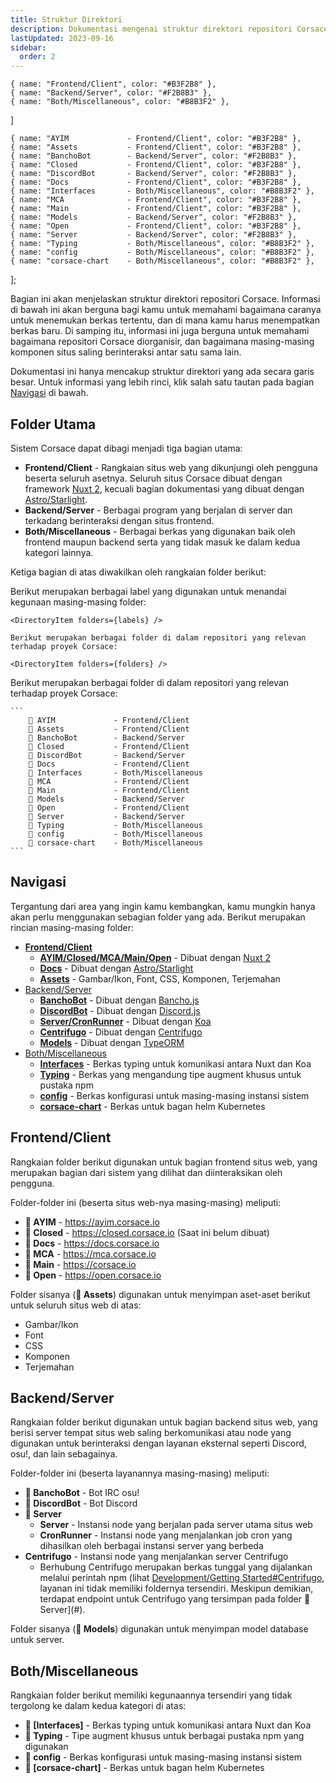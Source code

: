 ```yaml
---
title: Struktur Direktori
description: Dokumentasi mengenai struktur direktori repositori Corsace.
lastUpdated: 2023-09-16
sidebar:
  order: 2
---
```



    { name: "Frontend/Client", color: "#B3F2B8" },
    { name: "Backend/Server", color: "#F2B8B3" },
    { name: "Both/Miscellaneous", color: "#B8B3F2" },
]

    { name: "AYIM             - Frontend/Client", color: "#B3F2B8" },
    { name: "Assets           - Frontend/Client", color: "#B3F2B8" },
    { name: "BanchoBot        - Backend/Server", color: "#F2B8B3" },
    { name: "Closed           - Frontend/Client", color: "#B3F2B8" },
    { name: "DiscordBot       - Backend/Server", color: "#F2B8B3" },
    { name: "Docs             - Frontend/Client", color: "#B3F2B8" },
    { name: "Interfaces       - Both/Miscellaneous", color: "#B8B3F2" },
    { name: "MCA              - Frontend/Client", color: "#B3F2B8" },
    { name: "Main             - Frontend/Client", color: "#B3F2B8" },
    { name: "Models           - Backend/Server", color: "#F2B8B3" },
    { name: "Open             - Frontend/Client", color: "#B3F2B8" },
    { name: "Server           - Backend/Server", color: "#F2B8B3" },
    { name: "Typing           - Both/Miscellaneous", color: "#B8B3F2" },
    { name: "config           - Both/Miscellaneous", color: "#B8B3F2" },
    { name: "corsace-chart    - Both/Miscellaneous", color: "#B8B3F2" },
];

Bagian ini akan menjelaskan struktur direktori repositori Corsace. Informasi di bawah ini akan berguna bagi kamu untuk memahami bagaimana caranya untuk menemukan berkas tertentu, dan di mana kamu harus menempatkan berkas baru. Di samping itu, informasi ini juga berguna untuk memahami bagaimana repositori Corsace diorganisir, dan bagaimana masing-masing komponen situs saling berinteraksi antar satu sama lain.

Dokumentasi ini hanya mencakup struktur direktori yang ada secara garis besar.
Untuk informasi yang lebih rinci, klik salah satu tautan pada bagian [Navigasi](#navigation) di bawah.

## Folder Utama

Sistem Corsace dapat dibagi menjadi tiga bagian utama:

* **Frontend/Client** - Rangkaian situs web yang dikunjungi oleh pengguna beserta seluruh asetnya. Seluruh situs Corsace dibuat dengan framework [Nuxt 2](https://v2.nuxt.com/), kecuali bagian dokumentasi yang dibuat dengan [Astro/Starlight](https://starlight.astro.build/).
* **Backend/Server** - Berbagai program yang berjalan di server dan terkadang berinteraksi dengan situs frontend.
* **Both/Miscellaneous** - Berbagai berkas yang digunakan baik oleh frontend maupun backend serta yang tidak masuk ke dalam kedua kategori lainnya.

Ketiga bagian di atas diwakilkan oleh rangkaian folder berikut:

<Tabs>
  <TabItem label="Colour Coded">
    Berikut merupakan berbagai label yang digunakan untuk menandai kegunaan masing-masing folder:

    <DirectoryItem folders={labels} />

    Berikut merupakan berbagai folder di dalam repositori yang relevan terhadap proyek Corsace:

    <DirectoryItem folders={folders} />
  </TabItem>

  <TabItem label="Raw">
    Berikut merupakan berbagai folder di dalam repositori yang relevan terhadap proyek Corsace:

    ```
        📁 AYIM             - Frontend/Client
        📁 Assets           - Frontend/Client
        📁 BanchoBot        - Backend/Server
        📁 Closed           - Frontend/Client
        📁 DiscordBot       - Backend/Server
        📁 Docs             - Frontend/Client
        📁 Interfaces       - Both/Miscellaneous
        📁 MCA              - Frontend/Client
        📁 Main             - Frontend/Client
        📁 Models           - Backend/Server
        📁 Open             - Frontend/Client
        📁 Server           - Backend/Server
        📁 Typing           - Both/Miscellaneous
        📁 config           - Both/Miscellaneous
        📁 corsace-chart    - Both/Miscellaneous
    ```
  </TabItem>
</Tabs>

## Navigasi

<WorkInProgress section="navigation" />

Tergantung dari area yang ingin kamu kembangkan, kamu mungkin hanya akan perlu menggunakan sebagian folder yang ada. Berikut merupakan rincian masing-masing folder:

* **[Frontend/Client](#frontendclient)**
  * **[AYIM/Closed/MCA/Main/Open](../client/guide/web-running-environment)** - Dibuat dengan [Nuxt 2](https://v2.nuxt.com/)
  * **[Docs](../client/guide/docs-running-environment)** - Dibuat dengan [Astro/Starlight](https://starlight.astro.build/)
  * **[Assets](#)** - Gambar/Ikon, Font, CSS, Komponen, Terjemahan
* [Backend/Server](#backendserver)
  * **[BanchoBot](#)** - Dibuat dengan [Bancho.js](https://bancho.js.org/)
  * **[DiscordBot](#)** - Dibuat dengan [Discord.js](https://discord.js.org/)
  * **[Server/CronRunner](#)** - Dibuat dengan [Koa](https://koajs.com/)
  * **[Centrifugo](#)** - Dibuat dengan [Centrifugo](https://centrifugal.dev/)
  * **[Models](#)** - Dibuat dengan [TypeORM](https://typeorm.io/)
* [Both/Miscellaneous](#bothmiscellaneous)
  * **[Interfaces](#)** - Berkas typing untuk komunikasi antara Nuxt dan Koa
  * **[Typing](#)** - Berkas yang mengandung tipe augment khusus untuk pustaka npm
  * **[config](#)** - Berkas konfigurasi untuk masing-masing instansi sistem
  * **[corsace-chart](#)** - Berkas untuk bagan helm Kubernetes

## Frontend/Client

Rangkaian folder berikut digunakan untuk bagian frontend situs web, yang merupakan bagian dari sistem yang dilihat dan diinteraksikan oleh pengguna.

Folder-folder ini (beserta situs web-nya masing-masing) meliputi:

* **📁 AYIM** - https://ayim.corsace.io
* **📁 Closed** - https://closed.corsace.io (Saat ini belum dibuat)
* **📁 Docs** - https://docs.corsace.io
* **📁 MCA** - https://mca.corsace.io
* **📁 Main** - https://corsace.io
* **📁 Open** - https://open.corsace.io

Folder sisanya (**📁 Assets**) digunakan untuk menyimpan aset-aset berikut untuk seluruh situs web di atas:

* Gambar/Ikon
* Font
* CSS
* Komponen
* Terjemahan

## Backend/Server

<WorkInProgress section="backend/server" />

Rangkaian folder berikut digunakan untuk bagian backend situs web, yang berisi server tempat situs web saling berkomunikasi atau node yang digunakan untuk berinteraksi dengan layanan eksternal seperti Discord, osu!, dan lain sebagainya.

Folder-folder ini (beserta layanannya masing-masing) meliputi:

* **📁 BanchoBot** - Bot IRC osu!
* **📁 DiscordBot** - Bot Discord
* **📁 Server**
  * **Server** - Instansi node yang berjalan pada server utama situs web
  * **CronRunner** - Instansi node yang menjalankan job cron yang dihasilkan oleh berbagai instansi server yang berbeda
* **Centrifugo** - Instansi node yang menjalankan server Centrifugo
  * Berhubung Centrifugo merupakan berkas tunggal yang dijalankan melalui perintah npm (lihat [Development/Getting Started#Centrifugo](/en/development/#centrifugo), layanan ini tidak memiliki foldernya tersendiri. Meskipun demikian, terdapat endpoint untuk Centrifugo yang tersimpan pada folder 📁 Server]\(#).

Folder sisanya (**📁 Models**) digunakan untuk menyimpan model database untuk server.

## Both/Miscellaneous

Rangkaian folder berikut memiliki kegunaannya tersendiri yang tidak tergolong ke dalam kedua kategori di atas:

* **📁 [Interfaces]** - Berkas typing untuk komunikasi antara Nuxt dan Koa
* **📁 Typing** - Tipe augment khusus untuk berbagai pustaka npm yang digunakan
* **📁 config** - Berkas konfigurasi untuk masing-masing instansi sistem
* **📁 [corsace-chart]** - Berkas untuk bagan helm Kubernetes
